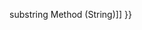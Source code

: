 {{Page_Title}}
{{Flags}}
{{Summary_Section|Gets a substring beginning at the specified location and having the specified length.

}}
{{JS_Syntax|Formats={{JS_Syntax_Format
|Format= stringvar.substr( start [, length ]) }}
|Values={{JS_Syntax_Parameter
|Name=stringvar
|Required=Required
|Description=A string literal or String object from which the substring is extracted.}}{{JS_Syntax_Parameter
|Name=start
|Required=Required
|Description=The starting position of the desired substring. The index of the first character in the string is zero.}}{{JS_Syntax_Parameter
|Name=length
|Required=Optional
|Description=The number of characters to include in the returned substring.}}
}}
{{Remarks_Section
|Remarks=If length is zero or negative, an empty string is returned. If not specified, the substring continues to the end of stringvar.
}}
{{Examples_Section
|Not_required=No
|Examples={{Single_Example
|Language=JavaScript
|Description=The following example illustrates the use of the '''substr''' method.

|Code= var s = "The quick brown fox jumps over the lazy dog.";
 var ss = s.substr(10, 5);  
 document.write("[" + ss + "] &lt;br&gt;");
 
 ss = s.substr(10);
 document.write("[" + ss + "] &lt;br&gt;");
 
 ss = s.substr(10, -5);
 document.write("[" + ss + "] &lt;br&gt;");
 
 // Output:
 // [brown] 
 // [brown fox jumps over the lazy dog.] 
 // []
}}}}
{{See_Also_Section
|Manual_links=* [[javascript/String/substring{{!}}substring Method (String)]]
}}
{{Topics | JS Basic}}

{{External_Attribution
|Is_CC-BY-SA=No
|Sources=MSDN
|MDN_link=
|MSDN_link=http://msdn.microsoft.com/en-us/library/ie/0esxc5wy(v=vs.94).aspx
|HTML5Rocks_link=
}}
